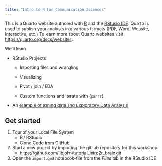 ```yaml
---
title: "Intro to R for Communication Sciences"
---
```


This is a Quarto website authored with [R](https://www.r-project.org/) and the [RStudio IDE](https://posit.co/products/open-source/rstudio/). Quarto is used to publish your analysis into various formats (PDF, Word, Website, Interactive, etc.) To learn more about Quarto websites visit <https://quarto.org/docs/websites>.

We'll learn

-   RStudio Projects

    -   Importing files and wrangling

    -   Visualizing

    -   Pivot / join / EDA

    -   Custom functions and iterate with {`purrr`}

-   An [example of joining data and Exploratory Data Analysis](tidy_tuesday_itra.qmd)

## Get started

1.  Tour of your Local File System
    -   R / RStudio
    -   Clone Code from GitHub
2.  Start a new project by importing the github repository for this workshop
    -   <https://github.com/libjohn/tutorial_intro2r_brain.git>
3.  Open the `import.qmd` notebook-file from the *Files* tab in the RStudio IDE

